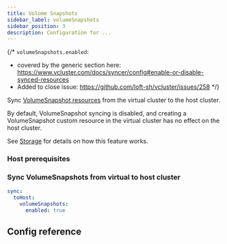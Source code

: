 ```yaml
---
title: Volume Snapshots
sidebar_label: volumeSnapshots
sidebar_position: 3
description: Configuration for ...
---
```



{/*
`volumeSnapshots.enabled`:
- covered by the generic section here: https://www.vcluster.com/docs/syncer/config#enable-or-disable-synced-resources
- Added to close issue: https://github.com/loft-sh/vcluster/issues/258
*/}

Sync [VolumeSnapshot resources](https://kubernetes.io/docs/concepts/storage/volume-snapshots/) from the virtual cluster to the host cluster.

By default, VolumeSnapshot syncing is disabled, and creating a VolumeSnapshot custom resource in the virtual cluster has no effect on the host cluster. 

See [Storage](/architecture/storage.mdx) for details on how this feature works.

### Host prerequisites

<Prereqs/>


### Sync VolumeSnapshots from virtual to host cluster
```YAML
sync:
  toHost:
    volumeSnapshots:
      enabled: true
```


## Config reference

<EnableSwitch/>